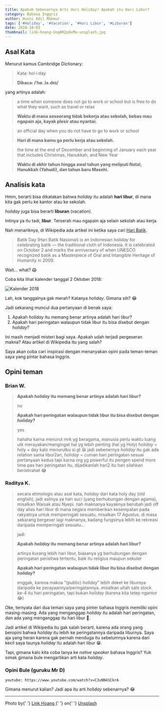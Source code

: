 ---
title: Apakah Sebenarnya Arti dari Holiday? Apakah itu Hari Libur?
category: Bahasa Inggris
author: Husni Adil Makmur
tags: ['#Holiday', '#Vacation', '#Hari Libur', '#Liburan']
date: 2018-10-03
thumbnail: link-hoang-UoqAR2pOxMo-unsplash.jpg
---

## Asal Kata

Menurut kamus Cambridge Dictionary:

> Kata: hol·i·day
>
> **Dibaca: /ˈhɑː.lə.deɪ/**

yang artinya adalah:

> a time when someone does not go to work or school but is free to do what they want, such as travel or relax
>
> **Waktu di mana seseorang tidak bekerja atau sekolah, bebas mau ngapain aja, kayak plesir atau nyantai.**

> an official day when you do not have to go to work or school
>
> **Hari di mana kamu ga perlu kerja atau sekolah.**

> the time at the end of December and beginning of January each year that includes Christmas, Hanukkah, and New Year
>
> **Waktu di akhir tahun hingga awal tahun yang meliputi Natal, Hanukkah (Yahudi), dan tahun baru Masehi.**

## Analisis kata

Hmm, berarti bisa dikatakan bahwa _holiday_ itu adalah **hari libur**, di mana kita gak perlu ke kantor atau ke sekolah.

_holiday_ juga bisa berarti **liburan** (vacation).

Intinya ya itu tadi, **libur**. Terserah mau ngapain aja selain sekolah atau kerja.

Nah menariknya, di Wikipedia ada artikel ini ketika saya cari [Hari Batik](https://en.m.wikipedia.org/wiki/Batik_Day).

> Batik Day (Hari Batik Nasional) is an Indonesian _holiday_ for celebrating batik — the traditional cloth of Indonesia. It is celebrated on October 2 and marks the anniversary of when UNESCO recognized batik as a Masterpiece of Oral and Intangible Heritage of Humanity in 2009.

Wait... what? 😱

Coba kita lihat kalender tanggal 2 Oktober 2018:

![Kalender 2018](./kalender-oktober-2018.webp 'Kalender Oktober 2018')

Lah, kok tanggalnya gak merah? Katanya _holiday_. Gimana sih? 😂

Jadi sekarang muncul dua pertanyaan di benak saya:

1.  Apakah _holiday_ itu memang benar artinya adalah hari libur?
2.  Apakah hari peringatan walaupun tidak libur itu bisa disebut dengan _holiday_?

Ini masih menjadi misteri bagi saya. Apakah udah terjadi pergeseran makna? Atau artikel di Wikipedia itu yang salah?

Saya akan coba cari inspirasi dengan menanyakan opini pada teman-teman saya yang pintar bahasa Inggris.

## Opini teman

### Brian W.

> **Apakah _holiday_ itu memang benar artinya adalah hari libur?**
>
> no
>
> **Apakah hari peringatan walaupun tidak libur itu bisa disebut dengan _holiday_?**
>
> yes
>
> hahaha karna menurut mrk yg beragama, manusia perlu waktu luang utk merayakan/mengingat hal yg lebih penting (hal yg Holy)
> _holiday_ = holy + day
> kalo menurutku si gt 😆
> jadi sebenernya _holiday_ itu gak ada relation sama libur2an, _holiday_ = cuman hari peringatan sesuai pertanyaan kedua
> tapi karna org yg powerful itu pengen spend more time pas hari peringatan itu, dijadikanlah hari2 itu hari silahkan beristirahat
> 😂

### Raditya K.

> secara etimologis atau asal kata, _holiday_ dari kata holy day (old english), jadi aslinya ya hari suci (yang berhubungan dengan agama), misalkan Waisak atau Nyepi. nah maknanya kayaknya berubah jadi off day alias hari libur di mana negara memberikan kesempatan pada rakyatnya untuk memperingati sesuatu, misalkan 17 Agustus. di masa sekarang bergeser lagi maknanya, kadang fungsinya lebih ke rekreasi daripada memperingati sesuatu…
>
> jadi:
>
> **Apakah _holiday_ itu memang benar artinya adalah hari libur?**
>
> artinya kurang lebih hari libur, biasanya yg berhubungan dengan peringatan peristiwa tertentu, baik itu religius maupun sekuler
>
> **Apakah hari peringatan walaupun tidak libur itu bisa disebut dengan _holiday_?**
>
> enggak, karena makna “(public) _holiday_” lebih deket ke liburnya daripada ke perayaannya/peringatannya. misalkan ultah sale stock ke-4 itu hari peringatan, tapi bukan _holiday_ (karena kita tetep ngantor 😂)

Oke, ternyata dari dua teman saya yang pinter bahasa Inggris memiliki opini masing-masing. Ada yang menganggap _holiday_ itu adalah hari peringatan, dan ada yang menganggap itu hari libur 🤔.

Jadi artikel di Wikipedia itu gak salah berarti, karena ada orang yang beropini bahwa _holiday_ itu lebih ke peringatannya daripada liburnya. Saya aja yang heran karena gak pernah menduga itu sebelumnya karena dari kecil saya taunya _holiday_ itu adalah hari libur 😁.

Tapi, gimana kalo kita coba tanya ke _native speaker_ bahasa Inggris? Yuk simak gimana bule mengartikan arti kata _holiday_.

### Opini Bule (guruku Mr D)

`youtube: https://www.youtube.com/watch?v=C3uNN41CkrA`

Gimana menurut kalian? Jadi apa itu arti _holiday_ sebenarnya? 😂

---

<span>
  Photo by{' '}
  <a
    rel='noopener nofollow'
    href='https://unsplash.com/@linkhoang?utm_source=unsplash&amp;utm_medium=referral&amp;utm_content=creditCopyText'
  >
    Link Hoang
  </a>{' '}
  on{' '}
  <a
    rel='noopener nofollow'
    href='https://unsplash.com/@linkhoang?utm_source=unsplash&amp;utm_medium=referral&amp;utm_content=creditCopyText'
  >
    Unsplash
  </a>
</span>
